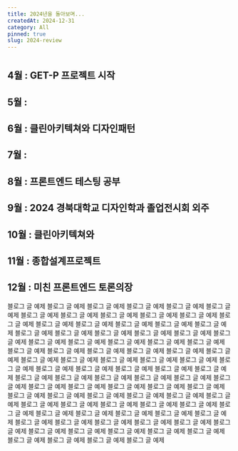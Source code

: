 ```yaml
---
title: 2024년을 돌아보며...
createdAt: 2024-12-31
category: All
pinned: true
slug: 2024-review
---
```


#

## 4월 : GET-P 프로젝트 시작

## 5월 :

## 6월 : 클린아키텍쳐와 디자인패턴

## 7월 :

## 8월 : 프론트엔드 테스팅 공부

## 9월 : 2024 경북대학교 디자인학과 졸업전시회 외주

## 10월 : 클린아키텍쳐와

## 11월 : 종합설계프로젝트

## 12월 : 미친 프론트엔드 토론의장

블로그 글 예제 블로그 글 예제 블로그 글 예제 블로그 글 예제 블로그 글 예제 블로그 글 예제 블로그 글 예제 블로그 글 예제 블로그 글 예제 블로그 글 예제 블로그 글 예제 블로그 글 예제 블로그 글 예제 블로그 글 예제 블로그 글 예제 블로그 글 예제 블로그 글 예제 블로그 글 예제 블로그 글 예제 블로그 글 예제 블로그 글 예제 블로그 글 예제
블로그 글 예제 블로그 글 예제 블로그 글 예제 블로그 글 예제 블로그 글 예제 블로그 글 예제 블로그 글 예제 블로그 글 예제 블로그 글 예제 블로그 글 예제 블로그 글 예제 블로그 글 예제 블로그 글 예제 블로그 글 예제 블로그 글 예제 블로그 글 예제 블로그 글 예제 블로그 글 예제 블로그 글 예제 블로그 글 예제 블로그 글 예제 블로그 글 예제
블로그 글 예제 블로그 글 예제 블로그 글 예제 블로그 글 예제 블로그 글 예제 블로그 글 예제 블로그 글 예제 블로그 글 예제 블로그 글 예제 블로그 글 예제 블로그 글 예제 블로그 글 예제 블로그 글 예제 블로그 글 예제 블로그 글 예제 블로그 글 예제 블로그 글 예제 블로그 글 예제 블로그 글 예제 블로그 글 예제 블로그 글 예제 블로그 글 예제
블로그 글 예제 블로그 글 예제 블로그 글 예제 블로그 글 예제 블로그 글 예제 블로그 글 예제 블로그 글 예제 블로그 글 예제 블로그 글 예제 블로그 글 예제 블로그 글 예제 블로그 글 예제 블로그 글 예제 블로그 글 예제 블로그 글 예제 블로그 글 예제 블로그 글 예제 블로그 글 예제 블로그 글 예제 블로그 글 예제 블로그 글 예제 블로그 글 예제
